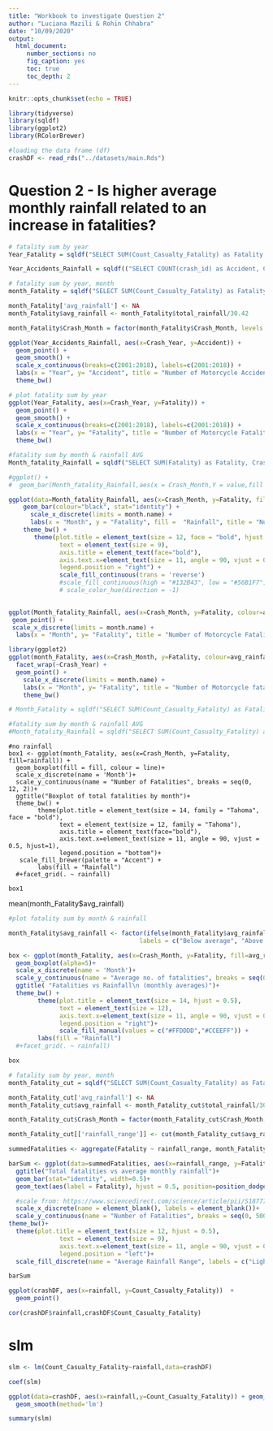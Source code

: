 ```yaml
---
title: "Workbook to investigate Question 2"
author: "Luciana Mazili & Rohin Chhabra"
date: "10/09/2020"
output: 
  html_document:
     number_sections: no
     fig_caption: yes
     toc: true
     toc_depth: 2
---
```


```r
knitr::opts_chunk$set(echo = TRUE)
```


```r
library(tidyverse)
library(sqldf)
library(ggplot2)
library(RColorBrewer)

```

```r
#loading the data frame (df)
crashDF <- read_rds("../datasets/main.Rds")

```



# Question 2 - Is higher average monthly rainfall related to an increase in fatalities?


```r
# fatality sum by year
Year_Fatality = sqldf("SELECT SUM(Count_Casualty_Fatality) as Fatality, Crash_Year FROM crashDF GROUP BY Crash_Year")
```

```r
Year_Accidents_Rainfall = sqldf(("SELECT COUNT(crash_id) as Accident, Crash_Year FROM crashDF GROUP BY Crash_Year"))
```

```r
# fatality sum by year, month
month_Fatality = sqldf("SELECT SUM(Count_Casualty_Fatality) as Fatality, Crash_Year, Crash_Month, SUM(rainfall) as total_rainfall FROM crashDF GROUP BY Crash_Year, Crash_Month")

month_Fatality['avg_rainfall'] <- NA
month_Fatality$avg_rainfall <- month_Fatality$total_rainfall/30.42

month_Fatality$Crash_Month = factor(month_Fatality$Crash_Month, levels = month.name)
```


```r
ggplot(Year_Accidents_Rainfall, aes(x=Crash_Year, y=Accident)) +
  geom_point() +
  geom_smooth() +
  scale_x_continuous(breaks=c(2001:2018), labels=c(2001:2018)) +
  labs(x = "Year", y= "Accident", title = "Number of Motorcycle Accidents by Year") +
  theme_bw()

```



```r
# plot fatality sum by year
ggplot(Year_Fatality, aes(x=Crash_Year, y=Fatality)) +
  geom_point() +
  geom_smooth() +
  scale_x_continuous(breaks=c(2001:2018), labels=c(2001:2018)) +
  labs(x = "Year", y= "Fatality", title = "Number of Motorcycle Fatalities by Year") +
  theme_bw()

```


```r
#fatality sum by month & rainfall AVG
Month_fatality_Rainfall = sqldf("SELECT SUM(Fatality) as Fatality, Crash_Month, avg_rainfall FROM month_Fatality GROUP BY Crash_Month") 
```


```r
#ggplot() + 
#  geom_bar(Month_fatality_Rainfall,aes(x = Crash_Month,Y = value,fill = variable), stat = "identity", #position = "identity") + geom_line(Month_fatality_Rainfall,aes(Crash_Month, avg_rainfall))

ggplot(data=Month_fatality_Rainfall, aes(x=Crash_Month, y=Fatality, fill=avg_rainfall)) +
    geom_bar(colour="black", stat="identity") +
      scale_x_discrete(limits = month.name) +
      labs(x = "Month", y = "Fatality", fill =  "Rainfall", title = "Number of Motorcycle Fatality by Month from 2001 to 2018") +
    theme_bw() +
       theme(plot.title = element_text(size = 12, face = "bold", hjust = 0.5),
              text = element_text(size = 9),
              axis.title = element_text(face="bold"),
              axis.text.x=element_text(size = 11, angle = 90, vjust = 0.5, hjust=1),
              legend.position = "right") +
              scale_fill_continuous(trans = 'reverse')
              #scale_fill_continuous(high = "#132B43", low = "#56B1F7")
              # scale_color_hue(direction = -1)
                

```

```r
ggplot(Month_fatality_Rainfall, aes(x=Crash_Month, y=Fatality, colour=avg_rainfall)) +
 geom_point() +
 scale_x_discrete(limits = month.name) +
  labs(x = "Month", y= "Fatality", title = "Number of Motorcycle Fatality by Month from 2001 to 2018")
```


```r
library(ggplot2)
ggplot(month_Fatality, aes(x=Crash_Month, y=Fatality, colour=avg_rainfall)) +
  facet_wrap(~Crash_Year) +
  geom_point() +
    scale_x_discrete(limits = month.name) +
    labs(x = "Month", y= "Fatality", title = "Number of Motorcycle fatality & rainfall per month by Year") +
    theme_bw()

```



```r
# Month_Fatality = sqldf("SELECT SUM(Count_Casualty_Fatality) as Fatality, Crash_Month FROM main GROUP BY Crash_Month")
```


```r
#fatality sum by month & rainfall AVG
#Month_fatality_Rainfall = sqldf("SELECT SUM(Count_Casualty_Fatality) as Fatality, Crash_Month, rainfall FROM crashDF GROUP BY Crash_Month") 
```


```
#no rainfall
box1 <- ggplot(month_Fatality, aes(x=Crash_Month, y=Fatality, fill=rainfall)) +
  geom_boxplot(fill = fill, colour = line)+
  scale_x_discrete(name = 'Month')+
  scale_y_continuous(name = "Number of Fatalities", breaks = seq(0, 12, 2))+
  ggtitle("Boxplot of total fatalities by month")+
  theme_bw() +
        theme(plot.title = element_text(size = 14, family = "Tahoma", face = "bold"),
              text = element_text(size = 12, family = "Tahoma"),
              axis.title = element_text(face="bold"),
              axis.text.x=element_text(size = 11, angle = 90, vjust = 0.5, hjust=1),
              legend.position = "bottom")+
   scale_fill_brewer(palette = "Accent") +
        labs(fill = "Rainfall")
  #+facet_grid(. ~ rainfall)

box1
```
mean(month_Fatality$avg_rainfall)

```r
#plot fatality sum by month & rainfall

month_Fatality$avg_rainfall <- factor(ifelse(month_Fatality$avg_rainfall > mean(month_Fatality$avg_rainfall), 1, 0),
                                    labels = c("Below average", "Above average"))

box <- ggplot(month_Fatality, aes(x=Crash_Month, y=Fatality, fill=avg_rainfall)) +
  geom_boxplot(alpha=5)+
  scale_x_discrete(name = 'Month')+
  scale_y_continuous(name = "Average no. of fatalities", breaks = seq(0, 12, 2))+
  ggtitle( "Fatalities vs Rainfall\n (monthly averages)")+
  theme_bw() +
        theme(plot.title = element_text(size = 14, hjust = 0.5),
              text = element_text(size = 12),
              axis.text.x=element_text(size = 11, angle = 90, vjust = 0.5, hjust=1),
              legend.position = "right")+
              scale_fill_manual(values = c("#FFDDDD","#CCEEFF")) +
        labs(fill = "Rainfall")
  #+facet_grid(. ~ rainfall)

box
```


```r

# fatality sum by year, month
month_Fatality_cut = sqldf("SELECT SUM(Count_Casualty_Fatality) as Fatality, Crash_Year, Crash_Month, SUM(rainfall) as total_rainfall FROM crashDF GROUP BY Crash_Year, Crash_Month")

month_Fatality_cut['avg_rainfall'] <- NA
month_Fatality_cut$avg_rainfall <- month_Fatality_cut$total_rainfall/30.42

month_Fatality_cut$Crash_Month = factor(month_Fatality_cut$Crash_Month, levels = month.name)

month_Fatality_cut[['rainfall_range']] <- cut(month_Fatality_cut$avg_rainfall, c(0, 4, 16, 32, 64), right=FALSE)

summedFatalities <- aggregate(Fatality ~ rainfall_range, month_Fatality_cut, FUN = sum)

barSum <- ggplot(data=summedFatalities, aes(x=rainfall_range, y=Fatality, fill=rainfall_range)) +
  ggtitle("Total fatalities vs average monthly rainfall")+
  geom_bar(stat="identity", width=0.5)+
  geom_text(aes(label = Fatality), hjust = 0.5, position=position_dodge(1), size=3.5) +

  #scale from: https://www.sciencedirect.com/science/article/pii/S1877705816333124  
  scale_x_discrete(name = element_blank(), labels = element_blank())+
  scale_y_continuous(name = "Number of Fatalities", breaks = seq(0, 500, 50))+
theme_bw()+
  theme(plot.title = element_text(size = 12, hjust = 0.5),
              text = element_text(size = 9),
              axis.text.x=element_text(size = 11, angle = 90, vjust = 0.5, hjust=1),
              legend.position = "left")+
  scale_fill_discrete(name = "Average Rainfall Range", labels = c("Light: 0-4mm/day", "Light-Moderate: 4-16mm/day", "Moderate-Heavy: 16-32mm/day", "Heavy: 32-64mm/day"))

barSum

```



```r
ggplot(crashDF, aes(x=rainfall, y=Count_Casualty_Fatality))  +
  geom_point()
```
```R
cor(crashDF$rainfall,crashDF$Count_Casualty_Fatality)
```
#  slm 

```R
slm <- lm(Count_Casualty_Fatality~rainfall,data=crashDF)
```

```r
coef(slm)
```


```r
ggplot(data=crashDF, aes(x=rainfall,y=Count_Casualty_Fatality)) + geom_point()+ 
  geom_smooth(method='lm')
```



```r
summary(slm)
```















